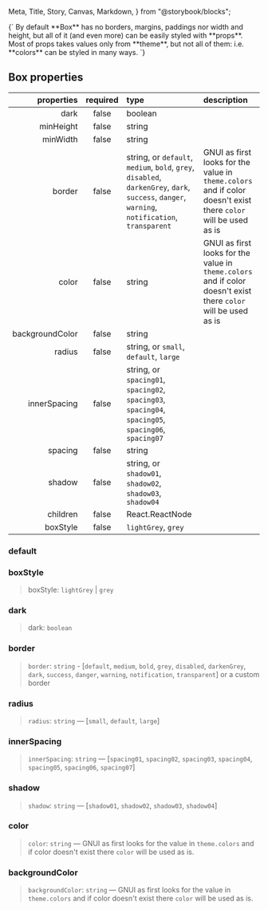   Meta,
  Title,
  Story,
  Canvas,
  Markdown,
} from "@storybook/blocks";

<Meta of={BoxStories} />

<Title>Box</Title>

<Markdown>
{`
  By default **Box** has no borders, margins, paddings nor width and height, but
  all of it (and even more) can be easily styled with **props**. Most of props
  takes values only from **theme**, but not all of them: i.e. **colors** can be
  styled in many ways.
`}
</Markdown>

## Box properties

|      properties | required | type                                                                                                                                                                                                                                                                                | description                                                                                                     |
| --------------: | :------: | :---------------------------------------------------------------------------------------------------------------------------------------------------------------------------------------------------------------------------------------------------------------------------------- | :-------------------------------------------------------------------------------------------------------------- |
|            dark |  false   | boolean                                                                                                                                                                                                                                                                             |                                                                                                                 |
|       minHeight |  false   | string                                                                                                                                                                                                                                                                              |                                                                                                                 |
|        minWidth |  false   | string                                                                                                                                                                                                                                                                              |                                                                                                                 |
|          border |  false   | string, or <code>default</code>, <code>medium</code>, <code>bold</code>, <code>grey</code>, <code>disabled</code>, <code>darkenGrey</code>, <code>dark</code>, <code>success</code>, <code>danger</code>, <code>warning</code>, <code>notification</code>, <code>transparent</code> | GNUI as first looks for the value in `theme.colors` and if color doesn't exist there `color` will be used as is |
|           color |  false   | string                                                                                                                                                                                                                                                                              | GNUI as first looks for the value in `theme.colors` and if color doesn't exist there `color` will be used as is |
| backgroundColor |  false   | string                                                                                                                                                                                                                                                                              |                                                                                                                 |
|          radius |  false   | string, or <code>small</code>, <code>default</code>, <code>large</code>                                                                                                                                                                                                             |                                                                                                                 |
|    innerSpacing |  false   | string, or <code>spacing01</code>, <code>spacing02</code>, <code>spacing03</code>, <code>spacing04</code>, <code>spacing05</code>, <code>spacing06</code>, <code>spacing07</code>                                                                                                   |                                                                                                                 |
|         spacing |  false   | string                                                                                                                                                                                                                                                                              |                                                                                                                 |
|          shadow |  false   | string, or <code>shadow01</code>, <code>shadow02</code>, <code>shadow03</code>, <code>shadow04</code>                                                                                                                                                                               |                                                                                                                 |
|        children |  false   | React.ReactNode                                                                                                                                                                                                                                                                     |                                                                                                                 |
|        boxStyle |  false   | <code>lightGrey</code>, <code>grey</code>                                                                                                                                                                                                                                           |                                                                                                                 |

### default

<Canvas>
  <Story of={BoxStories.BoxDefault} />
</Canvas>

### boxStyle

> boxStyle: `lightGrey` | `grey`

<Canvas>
  <Story of={BoxStories.BoxStyle} />
</Canvas>

### dark

> dark: `boolean`

<Canvas>
  <Story of={BoxStories.Dark} />
</Canvas>

### border

> `border`: `string` - \[`default`, `medium`, `bold`, `grey`, `disabled`, `darkenGrey`, `dark`, `success`, `danger`, `warning`, `notification`, `transparent`] or a custom border

<Canvas>
  <Story of={BoxStories.Border} />
</Canvas>

### radius

> `radius`: `string` — \[`small`, `default`, `large`]

<Canvas>
  <Story of={BoxStories.Radius} />
</Canvas>

### innerSpacing

> `innerSpacing`: `string` — \[`spacing01`, `spacing02`, `spacing03`, `spacing04`, `spacing05`, `spacing06`, `spacing07`]

<Canvas>
  <Story of={BoxStories.InnerSpacing} />
</Canvas>

### shadow

> `shadow`: `string` — \[`shadow01`, `shadow02`, `shadow03`, `shadow04`]

<Canvas>
  <Story of={BoxStories.Shadow} />
</Canvas>

### color

> `color`: `string` — GNUI as first looks for the value in `theme.colors` and if color doesn't exist there `color` will be used as is.

<Canvas>
  <Story of={BoxStories.Color} />
</Canvas>

### backgroundColor

> `backgroundColor`: `string` — GNUI as first looks for the value in `theme.colors` and if color doesn't exist there `color` will be used as is.

<Canvas>
  <Story of={BoxStories.Background} />
</Canvas>
